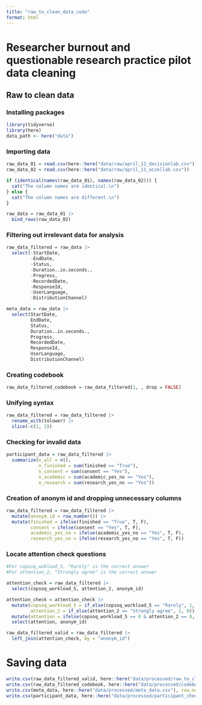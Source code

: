 ```yaml
---
title: "raw_to_clean_data_code"
format: html
---
```


# Researcher burnout and questionable research practice pilot data cleaning

## Raw to clean data

### Installing packages

```r
library(tidyverse)
library(here)
data_path <- here("data")
```

### Importing data

```r
raw_data_01 = read.csv(here::here("data/raw/april_11_decisionlab.csv"))
raw_data_02 = read.csv(here::here("data/raw/april_11_aczellab.csv"))

if (identical(names(raw_data_01), names(raw_data_02))) {
  cat("The column names are identical.\n")
} else {
  cat("The column names are different.\n")
}

raw_data = raw_data_01 |> 
  bind_rows(raw_data_02)
```

### Filtering out irrelevant data for analysis

```r
raw_data_filtered = raw_data |> 
  select(-StartDate, 
         -EndDate,
         -Status,
         -Duration..in.seconds.,
         -Progress,
         -RecordedDate,
         -ResponseId,
         -UserLanguage,
         -DistributionChannel)

meta_data = raw_data |> 
  select(StartDate, 
         EndDate,
         Status,
         Duration..in.seconds.,
         Progress,
         RecordedDate,
         ResponseId,
         UserLanguage,
         DistributionChannel)
```

### Creating codebook

```r
raw_data_filtered_codebook = raw_data_filtered[1, , drop = FALSE]
```

### Unifying syntax

```r
raw_data_filtered = raw_data_filtered |> 
  rename_with(tolower) |> 
  slice(-c(1, 2))
```

### Checking for invalid data

```r
participant_data = raw_data_filtered |> 
  summarize(n_all = n(),
            n_finished = sum(finished == "True"),
            n_consent = sum(consent == "Yes"),
            n_academic = sum(academic_yes_no == "Yes"),
            n_research = sum(research_yes_no == "Yes"))
```

### Creation of anonym id and dropping unnecessary columns

```r
raw_data_filtered = raw_data_filtered |> 
  mutate(anonym_id = row_number()) |> 
  mutate(finished = ifelse(finished == "True", T, F),
         consent = ifelse(consent == "Yes", T, F),
         academic_yes_no = ifelse(academic_yes_no == "Yes", T, F),
         research_yes_no = ifelse(research_yes_no == "Yes", T, F))
```

### Locate attention check questions

```r
#For copsoq_wokload_5, "Rarely" is the correct answer
#For attention_2, "Strongly agree" is the correct answer

attention_check = raw_data_filtered |> 
  select(copsoq_workload_5, attention_2, anonym_id)

attention_check = attention_check |> 
  mutate(copsoq_workload_5 = if_else(copsoq_workload_5 == "Rarely", 1, 0),
         attention_2 = if_else(attention_2 == "Strongly agree", 1, 0)) |> 
  mutate(attention = ifelse(copsoq_workload_5 == 0 & attention_2 == 0, "Failed", "Passed")) |> 
  select(attention, anonym_id)

raw_data_filtered_valid = raw_data_filtered |> 
  left_join(attention_check, by = "anonym_id")
```

# Saving data

```r
write.csv(raw_data_filtered_valid, here::here("data/processed/raw_to_clean_data.csv"), row.names = FALSE)
write.csv(raw_data_filtered_codebook, here::here("data/processed/codebook.csv"), row.names = FALSE)
write.csv(meta_data, here::here("data/processed/meta_data.csv"), row.names = FALSE)
write.csv(participant_data, here::here("data/processed/participant_checks.csv"), row.names = FALSE)
```
